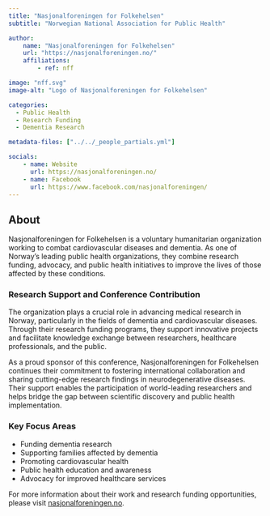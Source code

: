 ```yaml
---
title: "Nasjonalforeningen for Folkehelsen"
subtitle: "Norwegian National Association for Public Health"

author:
    name: "Nasjonalforeningen for Folkehelsen"
    url: "https://nasjonalforeningen.no/"
    affiliations:
        - ref: nff

image: "nff.svg"
image-alt: "Logo of Nasjonalforeningen for Folkehelsen"

categories:
  - Public Health
  - Research Funding
  - Dementia Research

metadata-files: ["../../_people_partials.yml"]

socials:
    - name: Website
      url: https://nasjonalforeningen.no/
    - name: Facebook
      url: https://www.facebook.com/nasjonalforeningen/
---
```


## About

Nasjonalforeningen for Folkehelsen is a voluntary humanitarian organization working to combat cardiovascular diseases and dementia. As one of Norway's leading public health organizations, they combine research funding, advocacy, and public health initiatives to improve the lives of those affected by these conditions.

### Research Support and Conference Contribution

The organization plays a crucial role in advancing medical research in Norway, particularly in the fields of dementia and cardiovascular diseases. Through their research funding programs, they support innovative projects and facilitate knowledge exchange between researchers, healthcare professionals, and the public.

As a proud sponsor of this conference, Nasjonalforeningen for Folkehelsen continues their commitment to fostering international collaboration and sharing cutting-edge research findings in neurodegenerative diseases. Their support enables the participation of world-leading researchers and helps bridge the gap between scientific discovery and public health implementation.

### Key Focus Areas

- Funding dementia research
- Supporting families affected by dementia
- Promoting cardiovascular health
- Public health education and awareness
- Advocacy for improved healthcare services

For more information about their work and research funding opportunities, please visit [nasjonalforeningen.no](https://nasjonalforeningen.no/).

